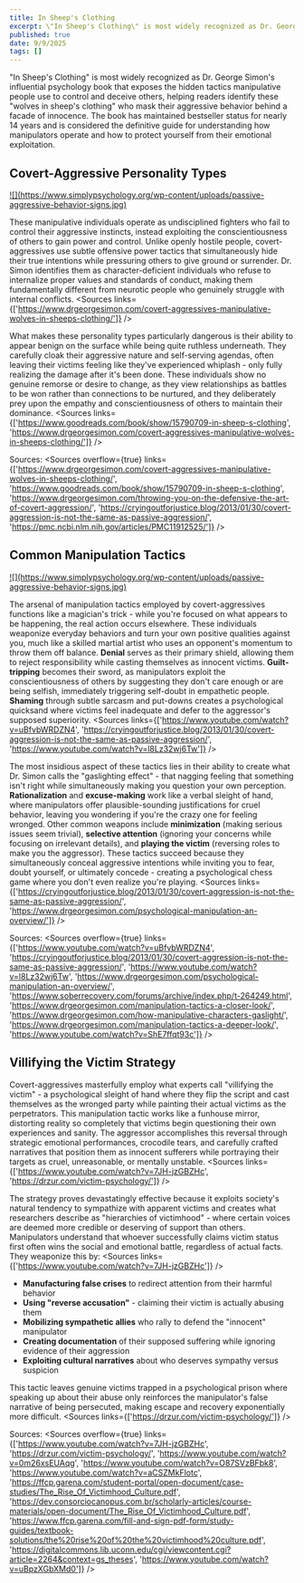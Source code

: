 ```yaml
---
title: In Sheep's Clothing
excerpt: \"In Sheep's Clothing\" is most widely recognized as Dr. George Simon's influential psychology book that exposes the hidden tactics manipulative people use to control and deceive others, helping readers identify these "wolves in sheep's clothing" who mask their aggressive behavior behind a facade of innocence.
published: true
date: 9/9/2025
tags: []
---
```


"In Sheep's Clothing" is most widely recognized as Dr. George Simon's influential psychology book that exposes the hidden tactics manipulative people use to control and deceive others, helping readers identify these "wolves in sheep's clothing" who mask their aggressive behavior behind a facade of innocence. The book has maintained bestseller status for nearly 14 years and is considered the definitive guide for understanding how manipulators operate and how to protect yourself from their emotional exploitation.

## Covert-Aggressive Personality Types

<a href='https://www.simplypsychology.org/passive-aggressive-behavior.html' target='_blank'>
![](https://www.simplypsychology.org/wp-content/uploads/passive-aggressive-behavior-signs.jpg)
</a>

These manipulative individuals operate as undisciplined fighters who fail to control their aggressive instincts, instead exploiting the conscientiousness of others to gain power and control. Unlike openly hostile people, covert-aggressives use subtle offensive power tactics that simultaneously hide their true intentions while pressuring others to give ground or surrender. Dr. Simon identifies them as character-deficient individuals who refuse to internalize proper values and standards of conduct, making them fundamentally different from neurotic people who genuinely struggle with internal conflicts. <Sources links={['https://www.drgeorgesimon.com/covert-aggressives-manipulative-wolves-in-sheeps-clothing/']} />

What makes these personality types particularly dangerous is their ability to appear benign on the surface while being quite ruthless underneath. They carefully cloak their aggressive nature and self-serving agendas, often leaving their victims feeling like they've experienced whiplash - only fully realizing the damage after it's been done. These individuals show no genuine remorse or desire to change, as they view relationships as battles to be won rather than connections to be nurtured, and they deliberately prey upon the empathy and conscientiousness of others to maintain their dominance. <Sources links={['https://www.goodreads.com/book/show/15790709-in-sheep-s-clothing', 'https://www.drgeorgesimon.com/covert-aggressives-manipulative-wolves-in-sheeps-clothing/']} />

Sources: <Sources overflow={true} links={['https://www.drgeorgesimon.com/covert-aggressives-manipulative-wolves-in-sheeps-clothing/', 'https://www.goodreads.com/book/show/15790709-in-sheep-s-clothing', 'https://www.drgeorgesimon.com/throwing-you-on-the-defensive-the-art-of-covert-aggression/', 'https://cryingoutforjustice.blog/2013/01/30/covert-aggression-is-not-the-same-as-passive-aggression/', 'https://pmc.ncbi.nlm.nih.gov/articles/PMC11912525/']} />

## Common Manipulation Tactics

<a href='https://www.simplypsychology.org/passive-aggressive-behavior.html' target='_blank'>
![](https://www.simplypsychology.org/wp-content/uploads/passive-aggressive-behavior-signs.jpg)
</a>

The arsenal of manipulation tactics employed by covert-aggressives functions like a magician's trick - while you're focused on what appears to be happening, the real action occurs elsewhere. These individuals weaponize everyday behaviors and turn your own positive qualities against you, much like a skilled martial artist who uses an opponent's momentum to throw them off balance. **Denial** serves as their primary shield, allowing them to reject responsibility while casting themselves as innocent victims. **Guilt-tripping** becomes their sword, as manipulators exploit the conscientiousness of others by suggesting they don't care enough or are being selfish, immediately triggering self-doubt in empathetic people. **Shaming** through subtle sarcasm and put-downs creates a psychological quicksand where victims feel inadequate and defer to the aggressor's supposed superiority. <Sources links={['https://www.youtube.com/watch?v=uBfvbWRDZN4', 'https://cryingoutforjustice.blog/2013/01/30/covert-aggression-is-not-the-same-as-passive-aggression/', 'https://www.youtube.com/watch?v=l8Lz32wj6Tw']} />

The most insidious aspect of these tactics lies in their ability to create what Dr. Simon calls the "gaslighting effect" - that nagging feeling that something isn't right while simultaneously making you question your own perception. **Rationalization** and **excuse-making** work like a verbal sleight of hand, where manipulators offer plausible-sounding justifications for cruel behavior, leaving you wondering if you're the crazy one for feeling wronged. Other common weapons include **minimization** (making serious issues seem trivial), **selective attention** (ignoring your concerns while focusing on irrelevant details), and **playing the victim** (reversing roles to make you the aggressor). These tactics succeed because they simultaneously conceal aggressive intentions while inviting you to fear, doubt yourself, or ultimately concede - creating a psychological chess game where you don't even realize you're playing. <Sources links={['https://cryingoutforjustice.blog/2013/01/30/covert-aggression-is-not-the-same-as-passive-aggression/', 'https://www.drgeorgesimon.com/psychological-manipulation-an-overview/']} />

Sources: <Sources overflow={true} links={['https://www.youtube.com/watch?v=uBfvbWRDZN4', 'https://cryingoutforjustice.blog/2013/01/30/covert-aggression-is-not-the-same-as-passive-aggression/', 'https://www.youtube.com/watch?v=l8Lz32wj6Tw', 'https://www.drgeorgesimon.com/psychological-manipulation-an-overview/', 'https://www.soberrecovery.com/forums/archive/index.php/t-264249.html', 'https://www.drgeorgesimon.com/manipulation-tactics-a-closer-look/', 'https://www.drgeorgesimon.com/how-manipulative-characters-gaslight/', 'https://www.drgeorgesimon.com/manipulation-tactics-a-deeper-look/', 'https://www.youtube.com/watch?v=ShE7ffqt93c']} />

## Villifying the Victim Strategy

Covert-aggressives masterfully employ what experts call "villifying the victim" - a psychological sleight of hand where they flip the script and cast themselves as the wronged party while painting their actual victims as the perpetrators. This manipulation tactic works like a funhouse mirror, distorting reality so completely that victims begin questioning their own experiences and sanity. The aggressor accomplishes this reversal through strategic emotional performances, crocodile tears, and carefully crafted narratives that position them as innocent sufferers while portraying their targets as cruel, unreasonable, or mentally unstable. <Sources links={['https://www.youtube.com/watch?v=7JH-jzGBZHc', 'https://drzur.com/victim-psychology/']} />

The strategy proves devastatingly effective because it exploits society's natural tendency to sympathize with apparent victims and creates what researchers describe as "hierarchies of victimhood" - where certain voices are deemed more credible or deserving of support than others. Manipulators understand that whoever successfully claims victim status first often wins the social and emotional battle, regardless of actual facts. They weaponize this by: <Sources links={['https://www.youtube.com/watch?v=7JH-jzGBZHc']} />

* **Manufacturing false crises** to redirect attention from their harmful behavior
* **Using "reverse accusation"** - claiming their victim is actually abusing them
* **Mobilizing sympathetic allies** who rally to defend the "innocent" manipulator
* **Creating documentation** of their supposed suffering while ignoring evidence of their aggression
* **Exploiting cultural narratives** about who deserves sympathy versus suspicion

This tactic leaves genuine victims trapped in a psychological prison where speaking up about their abuse only reinforces the manipulator's false narrative of being persecuted, making escape and recovery exponentially more difficult. <Sources links={['https://drzur.com/victim-psychology/']} />

Sources: <Sources overflow={true} links={['https://www.youtube.com/watch?v=7JH-jzGBZHc', 'https://drzur.com/victim-psychology/', 'https://www.youtube.com/watch?v=0m26xsEUAqg', 'https://www.youtube.com/watch?v=O87SVzBFbk8', 'https://www.youtube.com/watch?v=aCSZMkFlotc', 'https://ffcp.garena.com/student-portal/open-document/case-studies/The_Rise_Of_Victimhood_Culture.pdf', 'https://dev.consorciocanopus.com.br/scholarly-articles/course-materials/open-document/The_Rise_Of_Victimhood_Culture.pdf', 'https://www.ffcp.garena.com/fill-and-sign-pdf-form/study-guides/textbook-solutions/the%20rise%20of%20the%20victimhood%20culture.pdf', 'https://digitalcommons.lib.uconn.edu/cgi/viewcontent.cgi?article=2264&context=gs_theses', 'https://www.youtube.com/watch?v=uBpzXGbXMd0']} />